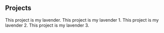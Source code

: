 ## Projects

<ProjectCard title="Loda" link="http://hackacad.in" bg="linear-gradient(to right, #D4145A 0%, #FBB03B 100%)">
This project is my lavender.
</ProjectCard>
<ProjectCard title="Lassun" link="http://hackacad.in" bg="linear-gradient(to right, #D4145A 0%, #FBB03B 100%)">
This project is my lavender 1.
</ProjectCard>
<ProjectCard title="Lemon" link="http://hackacad.in" bg="linear-gradient(to right, #D4145A 0%, #FBB03B 100%)">
This project is my lavender 2.
</ProjectCard>
<ProjectCard title="Lime" link="http://hackacad.in" bg="linear-gradient(to right, #D4145A 0%, #FBB03B 100%)">
This project is my lavender 3.
</ProjectCard>
